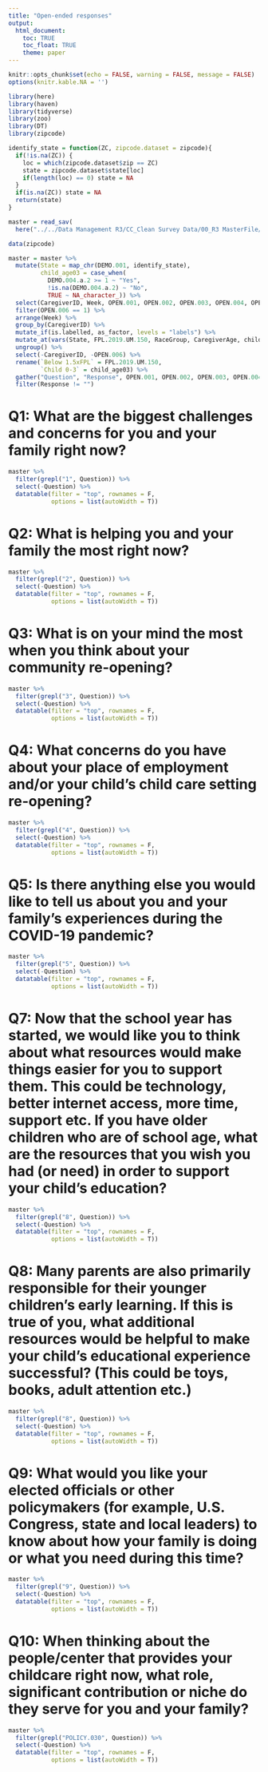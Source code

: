 ```yaml
---
title: "Open-ended responses"
output: 
  html_document:
    toc: TRUE
    toc_float: TRUE
    theme: paper
---
```


```r
knitr::opts_chunk$set(echo = FALSE, warning = FALSE, message = FALSE)
options(knitr.kable.NA = '')
```

```r
library(here)
library(haven)
library(tidyverse)
library(zoo)
library(DT)
library(zipcode)
```

```r
identify_state = function(ZC, zipcode.dataset = zipcode){
  if(!is.na(ZC)) {
    loc = which(zipcode.dataset$zip == ZC)
    state = zipcode.dataset$state[loc]
    if(length(loc) == 0) state = NA
  }
  if(is.na(ZC)) state = NA
  return(state)
}
```


```r
master = read_sav(
  here("../../Data Management R3/CC_Clean Survey Data/00_R3 MasterFile/MasterFile_groupings.sav"))
```

```r
data(zipcode)

master = master %>%
  mutate(State = map_chr(DEMO.001, identify_state),
         child_age03 = case_when(
           DEMO.004.a.2 >= 1 ~ "Yes",
           !is.na(DEMO.004.a.2) ~ "No",
           TRUE ~ NA_character_)) %>%
  select(CaregiverID, Week, OPEN.001, OPEN.002, OPEN.003, OPEN.004, OPEN.006, OPEN.005, OPEN.007, OPEN.008, OPEN.009, POLICY.030, State, FPL.2019.UM.150, RaceGroup, CaregiverAge, child_age03) %>%
  filter(OPEN.006 == 1) %>%
  arrange(Week) %>%
  group_by(CaregiverID) %>%
  mutate_if(is.labelled, as_factor, levels = "labels") %>%
  mutate_at(vars(State, FPL.2019.UM.150, RaceGroup, CaregiverAge, child_age03), na.locf0) %>%
  ungroup() %>%
  select(-CaregiverID, -OPEN.006) %>%
  rename(`Below 1.5xFPL` = FPL.2019.UM.150,
         `Child 0-3` = child_age03) %>%
  gather("Question", "Response", OPEN.001, OPEN.002, OPEN.003, OPEN.004, OPEN.005, OPEN.007, OPEN.008, OPEN.009, POLICY.030) %>%
  filter(Response != "")

```
# Q1: What are the biggest challenges and concerns for you and your family right now?

```r
master %>%
  filter(grepl("1", Question)) %>%
  select(-Question) %>%
  datatable(filter = "top", rownames = F, 
            options = list(autoWidth = T))
```

# Q2: What is helping you and your family the most right now?

```r
master %>%
  filter(grepl("2", Question)) %>%
  select(-Question) %>%
  datatable(filter = "top", rownames = F, 
            options = list(autoWidth = T))
```


# Q3: What is on your mind the most when you think about your community re-opening?

```r
master %>%
  filter(grepl("3", Question)) %>%
  select(-Question) %>%
  datatable(filter = "top", rownames = F, 
            options = list(autoWidth = T))
```


# Q4: What concerns do you have about your place of employment and/or your child’s child care setting re-opening?

```r
master %>%
  filter(grepl("4", Question)) %>%
  select(-Question) %>%
  datatable(filter = "top", rownames = F, 
            options = list(autoWidth = T))
```


# Q5: Is there anything else you would like to tell us about you and your family’s experiences during the COVID-19 pandemic?

```r
master %>%
  filter(grepl("5", Question)) %>%
  select(-Question) %>%
  datatable(filter = "top", rownames = F, 
            options = list(autoWidth = T))
```

# Q7: Now that the school year has started, we would like you to think about what resources would make things easier for you to support them. This could be technology, better internet access, more time, support etc. If you have older children who are of school age, what are the resources that you wish you had (or need) in order to support your child’s education?

```r
master %>%
  filter(grepl("8", Question)) %>%
  select(-Question) %>%
  datatable(filter = "top", rownames = F, 
            options = list(autoWidth = T))
```

# Q8: Many parents are also primarily responsible for their younger children’s early learning. If this is true of you, what additional resources would be helpful to make your child’s educational experience successful?  (This could be toys, books, adult attention etc.)

```r
master %>%
  filter(grepl("8", Question)) %>%
  select(-Question) %>%
  datatable(filter = "top", rownames = F, 
            options = list(autoWidth = T))
```


# Q9: What would you like your elected officials or other policymakers (for example, U.S. Congress, state and local leaders) to know about how your family is doing or what you need during this time?

```r
master %>%
  filter(grepl("9", Question)) %>%
  select(-Question) %>%
  datatable(filter = "top", rownames = F, 
            options = list(autoWidth = T))
```


# Q10: When thinking about the people/center that provides your childcare right now, what role, significant contribution or niche do they serve for you and your family?

```r
master %>%
  filter(grepl("POLICY.030", Question)) %>%
  select(-Question) %>%
  datatable(filter = "top", rownames = F,
            options = list(autoWidth = T))
```


